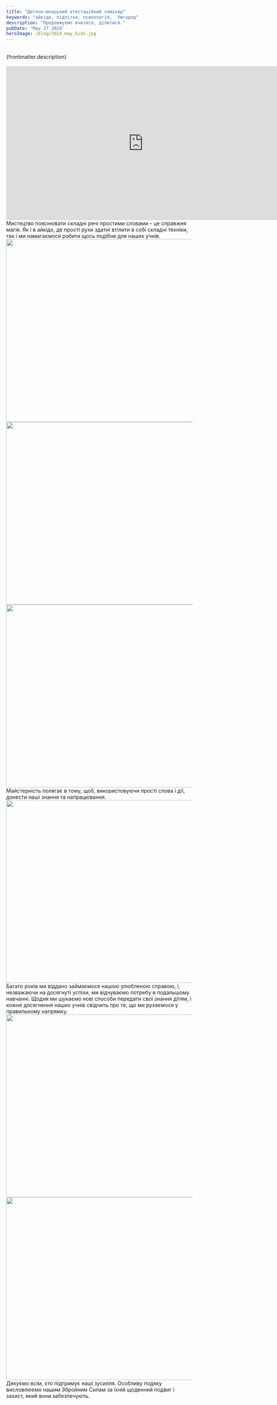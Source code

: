 ```yaml
---
title: "Дитячо-юнацький атестаційний семінар"
keywords: "айкідо, підлітки, психологія,  Ужгород"
description: "Продовжуємо вчитися, ділитися."
pubDate: 'May 27 2024'
heroImage: /blog/2024_may_kids.jpg
---
```

<br/>
{frontmatter.description}
<br/>
<br/>
<iframe class="centered" width="740" height="415" src="https://www.youtube.com/embed/VnTEHkz5FaE" frameborder="0" allowfullscreen></iframe>
<br/>
Мистецтво пояснювати складні речі простими словами – це справжня магія. Як і в айкідо, де прості рухи здатні втілити в собі складні техніки, 
так і ми намагаємося робити щось подібне для наших учнів. 
<br/>
<img class="centered" src="/blog/2024_may_kids_1.jpg" width="741" height="493" alt="" title=""/>
<br/>
<img class="centered" src="/blog/2024_may_kids_2.jpg" width="741" height="493" alt="" title=""/>
<br/>
<img class="centered" src="/blog/2024_may_kids_3.jpg" width="741" height="493" alt="" title=""/>
<br/>
Майстерність полягає в тому, щоб, використовуючи прості слова і дії, донести наші знання та напрацювання.
<br/>
<img class="centered" src="/blog/2024_may_kids_4.jpg" width="741" height="493" alt="" title=""/>
<br/>
Багато років ми віддано займаємося нашою улюбленою справою, і, незважаючи на досягнуті успіхи, ми відчуваємо потребу в подальшому навчанні. 
Щодня ми шукаємо нові способи передати свої знання дітям, і кожне досягнення наших учнів свідчить про те, що ми рухаємося у правильному напрямку.
<br/>
<img class="centered" src="/blog/2024_may_kids_5.jpg" width="741" height="493" alt="" title=""/>
<br/>
<img class="centered" src="/blog/2024_may_kids_6.jpg" width="741" height="493" alt="" title=""/>
<br/>
Дякуємо всім, хто підтримує наші зусилля. Особливу подяку висловлюємо нашим Збройним Силам за їхній щоденний подвиг і захист, який вони забезпечують.
<br/>